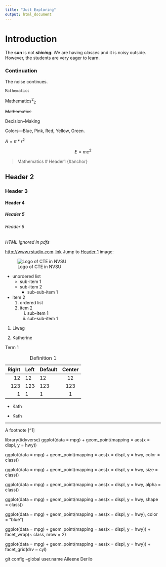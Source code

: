 ```yaml
---
title: "Just Exploring"
output: html_document
---
```

# Introduction

The **sun** is not ***shining***. We are having *classes* and it is noisy outside. However, the students are very eager to learn.

### Continuation

The noise continues.

`Mathematics`

Mathematics^2^~2~

~~Mathematics~~

Decision--Making

Colors---Blue, Pink, Red, Yellow, Green.

$A = \pi*r^{2}$

$$E = mc^{2}$$

>Mathematics
# Header1 {#anchor}

## Header 2 {#css_id}

### Header 3 {.css_class}

#### Header 4

##### Header 5

###### Header 6

\textbf{Tex ignored in HTML}
<em>HTML ignored in pdfs</em>

<http://www.rstudio.com>
[link](www.rstudio.com)
Jump to [Header 1](#anchor)
image:
  
![Logo of CTE in NVSU](cted.png)

* unordered list
  + sub-item 1
  + sub-item 2
    - sub-sub-item 1
    
* item 2
  1. ordered list
  2. item 2
      i) sub-item 1
      ii) sub-sub-item 1
      
(@) Liwag

(@) Katherine

Term 1

: Definition 1

| Right | Left | Default | Center |
|------:|:-----|---------|:------:|
| 12 | 12 | 12 | 12 |
| 123 | 123 | 123 | 123 |
| 1 | 1 | 1 | 1 |

- Kath

- Kath

***

A footnote [^1]

library(tidyverse)
ggplot(data = mpg) +
geom_point(mapping = aes(x = displ, y = hwy))

ggplot(data = mpg) +
geom_point(mapping = aes(x = displ, y = hwy, color = class))

ggplot(data = mpg) +
geom_point(mapping = aes(x = displ, y = hwy, size = class))

ggplot(data = mpg) +
geom_point(mapping = aes(x = displ, y = hwy, alpha = class))

ggplot(data = mpg) +
geom_point(mapping = aes(x = displ, y = hwy, shape = class))

ggplot(data = mpg) +
geom_point(mapping = aes(x = displ, y = hwy), color = "blue")

ggplot(data = mpg) +
geom_point(mapping = aes(x = displ, y = hwy)) +
facet_wrap(~ class, nrow = 2)

ggplot(data = mpg) +
geom_point(mapping = aes(x = displ, y = hwy)) +
facet_grid(drv ~ cyl)




  git config --global user.name Aileene Derilo